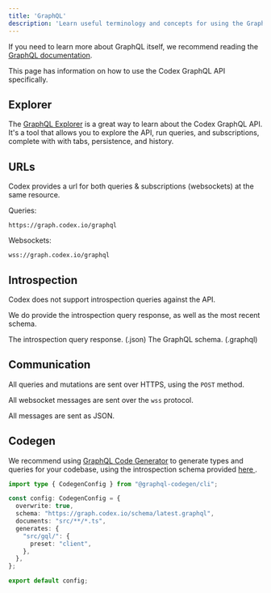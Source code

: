 ```yaml
---
title: 'GraphQL'
description: 'Learn useful terminology and concepts for using the GraphQL API'
---
```


<Tip>If you need to learn more about GraphQL itself, we recommend reading the [GraphQL documentation](https://graphql.org/learn/).</Tip>

This page has information on how to use the Codex GraphQL API specifically.

## Explorer

The [GraphQL Explorer](/explorer) is a great way to learn about the Codex GraphQL API.
It's a tool that allows you to explore the API, run queries, and subscriptions, complete with with tabs, persistence, and history.

## URLs

Codex provides a url for both queries & subscriptions (websockets) at the same resource.

Queries:
```
https://graph.codex.io/graphql
```

Websockets:
```
wss://graph.codex.io/graphql
```

## Introspection

Codex does not support introspection queries against the API.

We do provide the introspection query response, as well as the most recent schema.

<CardGroup cols={2}>
  <Card title="JSON" href="https://graph.codex.io/schema/latest.json">
    The introspection query response. (.json)
  </Card>
  <Card title="Schema" href="https://graph.codex.io/schema/latest.graphql">
    The GraphQL schema. (.graphql)
  </Card>
</CardGroup>


## Communication

All queries and mutations are sent over HTTPS, using the `POST` method.

All websocket messages are sent over the `wss` protocol.

All messages are sent as JSON.

## Codegen

We recommend using [GraphQL Code Generator](https://www.graphql-code-generator.com/) to generate types and queries for your codebase, using the introspection schema provided [ here ](#introspection).

```typescript codegen.ts expandable
import type { CodegenConfig } from "@graphql-codegen/cli";

const config: CodegenConfig = {
  overwrite: true,
  schema: "https://graph.codex.io/schema/latest.graphql",
  documents: "src/**/*.ts",
  generates: {
    "src/gql/": {
      preset: "client",
    },
  },
};

export default config;
```

